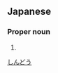 ==Japanese==
{{ja-kanjitab|しん|どう|yomi=o}}

===Proper noun===
{{ja-pos|proper|しんどう}}

# {{surname|lang=ja}}

[[Category:Japanese surnames|しんどう]]